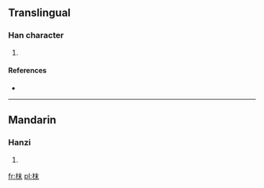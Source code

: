 ==Translingual==

===Han character===
{{Han char|rn=75|rad=木|as=05|sn=9|four=4599<sub>0</sub>|canj=木木十 (DDJ)}}

# {{defn|Han|sort=木05}}

====References====
* {{Han ref|kx=0517.140|dkj=14590|hdz=21176.070|uh=67BA|ud=26554|bh=CEFE|bd=52990}}

----

==Mandarin==

===Hanzi===
{{cmn-hanzi|pin=[[duò]] ([[duo4]]), [[mò]] ([[mo4]])|wg=to<sup>4</sup>, mo<sup>4</sup>}}

# {{defn|Mandarin|sort=木05}}

[[fr:枺]]
[[pl:枺]]